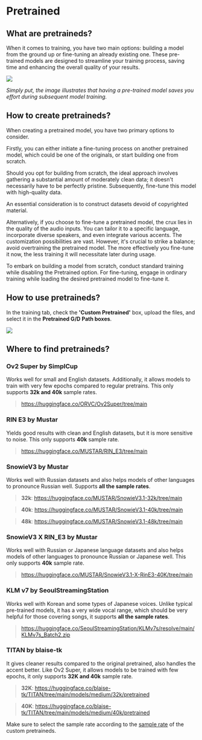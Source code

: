 # Pretrained

## What are pretraineds?

When it comes to training, you have two main options: building a model from the ground up or fine-tuning an already existing one. These pre-trained models are designed to streamline your training process, saving time and enhancing the overall quality of your results.

![](/Pretrained.png)

_Simply put, the image illustrates that having a pre-trained model saves you effort during subsequent model training._

## How to create pretraineds?

When creating a pretrained model, you have two primary options to consider.

Firstly, you can either initiate a fine-tuning process on another pretrained model, which could be one of the originals, or start building one from scratch.

Should you opt for building from scratch, the ideal approach involves gathering a substantial amount of moderately clean data; it doesn't necessarily have to be perfectly pristine. Subsequently, fine-tune this model with high-quality data.

An essential consideration is to construct datasets devoid of copyrighted material.

Alternatively, if you choose to fine-tune a pretrained model, the crux lies in the quality of the audio inputs. You can tailor it to a specific language, incorporate diverse speakers, and even integrate various accents. The customization possibilities are vast. However, it's crucial to strike a balance; avoid overtraining the pretrained model. The more effectively you fine-tune it now, the less training it will necessitate later during usage.

To embark on building a model from scratch, conduct standard training while disabling the Pretrained option. For fine-tuning, engage in ordinary training while loading the desired pretrained model to fine-tune it.

## How to use pretraineds?

In the training tab, check the **'Custom Pretrained'** box, upload the files, and select it in the **Pretrained G/D Path boxes**.

![](/Load-Pretrained.png)

## Where to find pretraineds?

### Ov2 Super by SimplCup

Works well for small and English datasets. Additionally, it allows models to train with very few epochs compared to regular pretrains. This only supports **32k and 40k** sample rates.

> https://huggingface.co/ORVC/Ov2Super/tree/main

### RIN E3 by Mustar

Yields good results with clean and English datasets, but it is more sensitive to noise. This only supports **40k** sample rate.

> https://huggingface.co/MUSTAR/RIN_E3/tree/main

### SnowieV3 by Mustar

Works well with Russian datasets and also helps models of other languages to pronounce Russian well. Supports **all the sample rates**.

> **32k**: https://huggingface.co/MUSTAR/SnowieV3.1-32k/tree/main

> **40k**: https://huggingface.co/MUSTAR/SnowieV3.1-40k/tree/main

> **48k**: https://huggingface.co/MUSTAR/SnowieV3.1-48k/tree/main

### SnowieV3 X RIN_E3 by Mustar

Works well with Russian or Japanese language datasets and also helps models of other languages to pronounce Russian or Japanese well. This only supports **40k** sample rate.

> https://huggingface.co/MUSTAR/SnowieV3.1-X-RinE3-40K/tree/main

### KLM v7 by SeoulStreamingStation

Works well with Korean and some types of Japanese voices. Unlike typical pre-trained models, it has a very wide vocal range, which should be very helpful for those covering songs, it supports **all the sample rates**.

> https://huggingface.co/SeoulStreamingStation/KLMv7s/resolve/main/KLMv7s_Batch2.zip

### TITAN by blaise-tk

It gives cleaner results compared to the original pretrained, also handles the accent better. Like Ov2 Super, it allows models to be trained with few epochs, it only supports **32K and 40k** sample rate.

> **32K**: https://huggingface.co/blaise-tk/TITAN/tree/main/models/medium/32k/pretrained

> **40K**: https://huggingface.co/blaise-tk/TITAN/tree/main/models/medium/40k/pretrained

Make sure to select the sample rate according to the [sample rate](https://docs.applio.org/guides/datasets/sample-rate/#what-is-sample-rate) of the custom pretraineds.